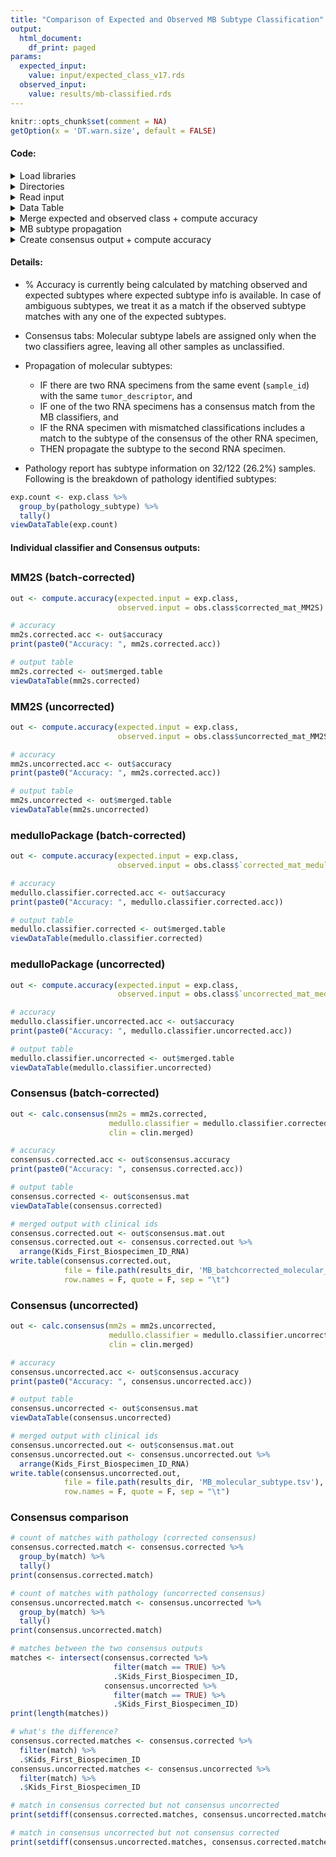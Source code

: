 ```yaml
---
title: "Comparison of Expected and Observed MB Subtype Classification"
output:
  html_document:
    df_print: paged
params:
  expected_input:
    value: input/expected_class_v17.rds
  observed_input:
    value: results/mb-classified.rds
---
```

  
```r
knitr::opts_chunk$set(comment = NA)
getOption(x = 'DT.warn.size', default = FALSE)
```

#### Code:

<details><summary>Load libraries</summary>
```r
# load libraries
suppressPackageStartupMessages(library(tidyverse))
suppressPackageStartupMessages(library(knitr))
suppressPackageStartupMessages(library(DT))
suppressPackageStartupMessages(library(plyr))
```
</details>

<details><summary>Directories</summary>
```r
# set data directory
root_dir <- rprojroot::find_root(rprojroot::has_dir(".git"))
data_dir <- file.path(root_dir, "data")

# set results directory
results_dir <- file.path(root_dir, "analyses", "molecular-subtyping-MB", "results")

# this file was created in the 01-filter-and-batch-correction.R
subset_clin_file <- file.path("input", "subset-mb-clinical.tsv")
```

</details>

<details><summary>Read input</summary>
```r
# read in subset clinical mb file that was created in 01-filter-and-batch-correction.R
subset.clin <- read.delim(subset_clin_file)

exp.class <- readRDS(params$expected_input)
obs.class <- readRDS(params$observed_input)

# format ambiguous expected classes 
exp.class <- exp.class %>%
  mutate(pathology_subtype = replace(pathology_subtype, 
                                     pathology_subtype == "Group 3 or 4", "Group3, Group4")) %>%
  mutate(pathology_subtype = gsub(" ", "", pathology_subtype))

# format subset clinical file
# RNA MB samples
clin.rna <- subset.clin  %>%
  filter(experimental_strategy == "RNA-Seq")  %>%
  dplyr::rename(Kids_First_Biospecimen_ID_RNA = Kids_First_Biospecimen_ID) %>%
  dplyr::select(Kids_First_Participant_ID, sample_id, tumor_descriptor, Kids_First_Biospecimen_ID_RNA)

# DNA MB samples
clin.wgs <- subset.clin  %>%
  filter(experimental_strategy == "WGS")  %>%
  dplyr::rename(Kids_First_Biospecimen_ID_DNA = Kids_First_Biospecimen_ID) %>%
  dplyr::select(Kids_First_Participant_ID, sample_id, tumor_descriptor, Kids_First_Biospecimen_ID_DNA)

# combine both
clin.merged <- clin.wgs %>%
  right_join(clin.rna, by = c('sample_id','Kids_First_Participant_ID','tumor_descriptor'))
```
</details>

<details><summary>Data Table</summary>
```r
# custom datatable function
viewDataTable <- function(dat){
  DT::datatable(dat,
                rownames = FALSE,
                filter = "top",
                class = 'cell-border stripe',
                options = list(pageLength = 5,
                               searchHighlight = TRUE,
                               scrollX = TRUE,
                               dom = 'tpi',
                               initComplete = JS("function(settings, json) {",
                                                 "$(this.api().table().header()).css({'background-color':
                                            '#004467', 'color': '#fff'});","}"))
  )
}
```
</details>

<details><summary>Merge expected and observed class + compute accuracy </summary>
```r
# function for merging expected and observed subtypes and returning accuracy
compute.accuracy <- function(expected.input, observed.input){
  # merge expected and observed subtypes
  merged.table <- expected.input %>%
    left_join(observed.input, by = c('Kids_First_Biospecimen_ID' = 'sample')) %>%
    mutate(match = str_detect(pathology_subtype, best.fit))
  merged.table$sample_id <- as.factor(merged.table$sample_id)
  
  # compute accuracy
  accuracy <- merged.table %>%
    filter(!is.na(pathology_subtype)) %>%
    group_by(match) %>%
    dplyr::summarise(n = n()) %>%
    mutate(Accuracy = paste0(n/sum(n)*100, '%')) %>%
    filter(match) %>%
    .$Accuracy
  
  # return both as list
  output <- list(merged.table = merged.table, accuracy = accuracy)
  return(output)
}
```
</details>

<details><summary>MB subtype propagation</summary>
```r
# function to propagate molecular subtype
prop.mb.subtype <- function(mat){
  # do this only for sample ids with multiple RNA ids
  if(nrow(mat) > 1){
    # A (rna id with predicted subtype)
    rna.id.with.molsubtype <- mat %>%
      filter(!is.na(molecular_subtype))
    
    # B (rna id without predicted subtype)
    rna.id.without.molsubtype <- mat %>%
      filter(is.na(molecular_subtype))
    
    # if A has a consensus molecular_subtype match and B has molecular_subtype as NA
    if(nrow(rna.id.with.molsubtype) == 1 & nrow(rna.id.without.molsubtype) == 1){
      # propagate consensus subtype of A if it matches to either prediction in B
      if(grepl(rna.id.with.molsubtype$molecular_subtype, rna.id.without.molsubtype$MM2S_best_fit) | 
         grepl(rna.id.with.molsubtype$molecular_subtype, rna.id.without.molsubtype$medulloPackage_best_fit)){
        rna.id.without.molsubtype <- rna.id.without.molsubtype %>%
          mutate(molecular_subtype = rna.id.with.molsubtype$molecular_subtype)
      }
    }
    
    # combine both rows
    mat <- rbind(rna.id.with.molsubtype, rna.id.without.molsubtype)
  } 
  return(mat)
}
```
</details>

<details><summary>Create consensus output + compute accuracy </summary>
```r
# function for merging outputs from both classifiers
calc.consensus <- function(mm2s, medullo.classifier, clin){
  # create df with common cols
  mm2s <- mm2s %>%
    dplyr::rename(MM2S_best_fit = best.fit) %>%
    dplyr::select(Kids_First_Biospecimen_ID, sample_id, 
                  pathology_subtype, other_molecular_findings, MM2S_best_fit)
  medullo.classifier <- medullo.classifier %>%
    dplyr::rename(medulloPackage_best_fit = best.fit) %>%
    dplyr::select(Kids_First_Biospecimen_ID, sample_id, 
                  pathology_subtype, other_molecular_findings, medulloPackage_best_fit)
  
  # join both
  consensus.mat <- mm2s %>%
    inner_join(medullo.classifier, 
               by = c('Kids_First_Biospecimen_ID', 'sample_id',
                      'pathology_subtype', 'other_molecular_findings'))
  
  # create consensus molecular subtype if both classifiers agree 
  # match consensus molecular subtype to the pathology report
  consensus.mat  <- consensus.mat %>%
    mutate(molecular_subtype = ifelse(MM2S_best_fit == medulloPackage_best_fit, MM2S_best_fit, NA)) %>%
    mutate(match = str_detect(pathology_subtype, molecular_subtype))
  
  # merge with clinical data
  consensus.mat.out <- clin.merged %>%
    inner_join(consensus.mat %>% 
                 mutate(Kids_First_Biospecimen_ID_RNA = Kids_First_Biospecimen_ID), 
               by = c('sample_id', 'Kids_First_Biospecimen_ID_RNA'))
  
  # resolve discrepancy with multiple sample ids
  # apply prop.mb.subtype function on same event (`sample_id`) with the same `tumor_descriptor`
  consensus.mat.out <- plyr::ddply(consensus.mat.out, 
                                   .variables = c("sample_id", "tumor_descriptor"), 
                                   .fun = function(x) prop.mb.subtype(mat = x))
  consensus.mat.out$sample_id <- as.factor(consensus.mat.out$sample_id)
  
  # subset columns for html output
  consensus.mat <- consensus.mat.out %>%
    mutate(Kids_First_Biospecimen_ID = Kids_First_Biospecimen_ID_RNA) %>%
    dplyr::select(Kids_First_Biospecimen_ID, sample_id, pathology_subtype, other_molecular_findings, 
                  MM2S_best_fit, medulloPackage_best_fit, molecular_subtype, match) %>%
    arrange(Kids_First_Biospecimen_ID)
  
  # subset columns for tsv output
  consensus.mat.out <- consensus.mat.out %>%
    dplyr::select(Kids_First_Participant_ID, sample_id, Kids_First_Biospecimen_ID_DNA,
                  Kids_First_Biospecimen_ID_RNA, molecular_subtype)
  
  # % accuracy
  consensus.accuracy <- consensus.mat %>%
    filter(!is.na(pathology_subtype)) %>%
    group_by(match) %>%
    dplyr::summarise(n = n()) %>%
    mutate(Accuracy = paste0(n/sum(n)*100, '%')) %>%
    filter(match) %>%
    .$Accuracy
  
  # return as list
  output <- list(consensus.mat = consensus.mat, 
                 consensus.mat.out = consensus.mat.out, 
                 consensus.accuracy = consensus.accuracy)
  return(output)
}
```
</details>

#### Details:

* % Accuracy is currently being calculated by matching observed and expected subtypes where expected subtype info is available. In case of ambiguous subtypes, we treat it as a match if the observed subtype matches with any one of the expected subtypes.

* Consensus tabs: Molecular subtype labels are assigned only when the two classifiers agree, leaving all other samples as unclassified. 

* Propagation of molecular subtypes: 

  * IF there are two RNA specimens from the same event (`sample_id`) with the same `tumor_descriptor`, and 
  * IF one of the two RNA specimens has a consensus match from the MB classifiers, and 
  * IF the RNA specimen with mismatched classifications includes a match to the subtype of the consensus of the other RNA specimen, 
  * THEN propagate the subtype to the second RNA specimen.

* Pathology report has subtype information on 32/122 (26.2%) samples. Following is the breakdown of pathology identified subtypes: 

```r
exp.count <- exp.class %>% 
  group_by(pathology_subtype) %>% 
  tally()
viewDataTable(exp.count)
```

#### Individual classifier and Consensus outputs:

## {.tabset .tabset-fade}

### MM2S (batch-corrected)

```r
out <- compute.accuracy(expected.input = exp.class, 
                        observed.input = obs.class$corrected_mat_MM2S)

# accuracy
mm2s.corrected.acc <- out$accuracy
print(paste0("Accuracy: ", mm2s.corrected.acc))

# output table
mm2s.corrected <- out$merged.table
viewDataTable(mm2s.corrected)
```

### MM2S (uncorrected)

```r
out <- compute.accuracy(expected.input = exp.class, 
                        observed.input = obs.class$uncorrected_mat_MM2S)

# accuracy
mm2s.uncorrected.acc <- out$accuracy
print(paste0("Accuracy: ", mm2s.corrected.acc))

# output table
mm2s.uncorrected <- out$merged.table
viewDataTable(mm2s.uncorrected)
```

### medulloPackage (batch-corrected)

```r
out <- compute.accuracy(expected.input = exp.class, 
                        observed.input = obs.class$`corrected_mat_medullo-classifier`)

# accuracy
medullo.classifier.corrected.acc <- out$accuracy
print(paste0("Accuracy: ", medullo.classifier.corrected.acc))

# output table
medullo.classifier.corrected <- out$merged.table
viewDataTable(medullo.classifier.corrected)
```

### medulloPackage (uncorrected)

```r
out <- compute.accuracy(expected.input = exp.class, 
                        observed.input = obs.class$`uncorrected_mat_medullo-classifier`)

# accuracy
medullo.classifier.uncorrected.acc <- out$accuracy
print(paste0("Accuracy: ", medullo.classifier.uncorrected.acc))

# output table
medullo.classifier.uncorrected <- out$merged.table
viewDataTable(medullo.classifier.uncorrected)
```

### Consensus (batch-corrected)

```r
out <- calc.consensus(mm2s = mm2s.corrected, 
                      medullo.classifier = medullo.classifier.corrected,
                      clin = clin.merged)

# accuracy
consensus.corrected.acc <- out$consensus.accuracy
print(paste0("Accuracy: ", consensus.corrected.acc))

# output table
consensus.corrected <- out$consensus.mat
viewDataTable(consensus.corrected)

# merged output with clinical ids 
consensus.corrected.out <- out$consensus.mat.out
consensus.corrected.out <- consensus.corrected.out %>%
  arrange(Kids_First_Biospecimen_ID_RNA)
write.table(consensus.corrected.out, 
            file = file.path(results_dir, 'MB_batchcorrected_molecular_subtype.tsv'), 
            row.names = F, quote = F, sep = "\t")
```

### Consensus (uncorrected)

```r
out <- calc.consensus(mm2s = mm2s.uncorrected, 
                      medullo.classifier = medullo.classifier.uncorrected,
                      clin = clin.merged)

# accuracy
consensus.uncorrected.acc <- out$consensus.accuracy
print(paste0("Accuracy: ", consensus.uncorrected.acc))

# output table
consensus.uncorrected <- out$consensus.mat
viewDataTable(consensus.uncorrected)

# merged output with clinical ids 
consensus.uncorrected.out <- out$consensus.mat.out
consensus.uncorrected.out <- consensus.uncorrected.out %>%
  arrange(Kids_First_Biospecimen_ID_RNA)
write.table(consensus.uncorrected.out, 
            file = file.path(results_dir, 'MB_molecular_subtype.tsv'), 
            row.names = F, quote = F, sep = "\t")
```

### Consensus comparison

```r
# count of matches with pathology (corrected consensus)
consensus.corrected.match <- consensus.corrected %>%
  group_by(match) %>% 
  tally()
print(consensus.corrected.match)

# count of matches with pathology (uncorrected consensus)
consensus.uncorrected.match <- consensus.uncorrected %>%
  group_by(match) %>% 
  tally()
print(consensus.uncorrected.match)

# matches between the two consensus outputs
matches <- intersect(consensus.corrected %>%
                       filter(match == TRUE) %>%
                       .$Kids_First_Biospecimen_ID, 
                     consensus.uncorrected %>%
                       filter(match == TRUE) %>%
                       .$Kids_First_Biospecimen_ID)
print(length(matches))

# what's the difference?
consensus.corrected.matches <- consensus.corrected %>%
  filter(match) %>%
  .$Kids_First_Biospecimen_ID 
consensus.uncorrected.matches <- consensus.uncorrected %>%
  filter(match) %>%
  .$Kids_First_Biospecimen_ID 

# match in consensus corrected but not consensus uncorrected
print(setdiff(consensus.corrected.matches, consensus.uncorrected.matches))

# match in consensus uncorrected but not consensus corrected
print(setdiff(consensus.uncorrected.matches, consensus.corrected.matches))
```
